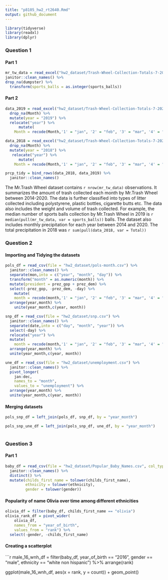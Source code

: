 ```yaml
---
title: "p8105_hw2_rt2640.Rmd"
output: github_document
---
```


```r
library(tidyverse)
library(readxl)
library(dplyr)
```

### Question 1

#### Part 1
```r
mr_tw_data = read_excel("hw2_dataset/Trash-Wheel-Collection-Totals-7-2020-2.xlsx", sheet = "Mr. Trash Wheel", range = "A2:N535") %>%
janitor::clean_names() %>%
drop_na(dumpster) %>%
  transform(sports_balls = as.integer(sports_balls))
```

#### Part 2

```r
data_2019 = read_excel("hw2_dataset/Trash-Wheel-Collection-Totals-7-2020-2.xlsx", sheet = "2019 Precipitation", skip = 1) %>%
  drop_na(Month) %>%
  mutate(year = "2019") %>%
  relocate("year") %>%
      mutate(
    Month = recode(Month,'1' = "jan", '2' = "feb", '3' = "mar", '4' = "apr", '5' = "may", '6' = "jun",'7' = "jul", '8' = "aug", '9' = "sep", '10' = "oct", '11' = "nov", '12' = "dec"))

data_2018 = read_excel("hw2_dataset/Trash-Wheel-Collection-Totals-7-2020-2.xlsx", sheet = "2018 Precipitation", skip = 1) %>%
  drop_na(Month) %>% 
  mutate(year = "2018") %>%
   relocate("year") %>%
      mutate(
    Month = recode(Month,'1' = "jan", '2' = "feb", '3' = "mar", '4' = "apr", '5' = "may", '6' = "jun",'7' = "jul", '8' = "aug", '9' = "sep", '10' = "oct", '11' = "nov", '12' = "dec"))
```

```r
prcp_tidy = bind_rows(data_2018, data_2019) %>%
  janitor::clean_names()

```
The Mr.Trash Wheel dataset contains `r nrow(mr_tw_data)` observations. It summarizes the amount of trash collected each month by Mr.Trash Wheel between 2014-2020. The data is further classified into types of litter collected including polystyrene, plastic bottles, cigarette butts etc. The data also includes the weight and volume of trash collected. For example, the median number of sports balls collection by Mr.Trash Wheel in 2019 is `r median(pull(mr_tw_data, var = sports_balls))` balls.
The dataset also includes monthly precipitation for each year between 2014 and 2020. The total precipitation in 2018 was `r sum(pull(data_2018, var = Total))`


### Question 2

#### Importing and Tidying the datasets

```r

pols_df = read_csv(file = "hw2_dataset/pols-month.csv") %>%
  janitor::clean_names() %>%
  separate(mon,into = c("year", "month", "day")) %>%
  transform("month" = as.numeric(month)) %>%
  mutate(president = prez_gop + prez_dem) %>%
  select(-prez_gop, -prez_dem, -day) %>%
    mutate(
    month = recode(month,'1' = "jan", '2' = "feb", '3' = "mar", '4' = "apr", '5' = "may", '6' = "jun",'7' = "jul", '8' = "aug", '9' = "sep", '10' = "oct", '11' = "nov", '12' = "dec")) %>%
  arrange(year,month) %>%
    unite(year_month,c(year, month))
```

```r
snp_df = read_csv(file = "hw2_dataset/snp.csv") %>%
  janitor::clean_names() %>%
  separate(date,into = c("day", "month", "year")) %>%
  select(-day) %>%
  relocate("year") %>%
  mutate(
    month = recode(month,'1' = "jan", '2' = "feb", '3' = "mar", '4' = "apr", '5' = "may", '6' = "jun",'7'= "jul", '8' = "aug", '9' = "sep", '10' = "oct", '11' = "nov", '12' = "dec")) %>%
  arrange(year,month) %>%
  unite(year_month,c(year, month))
```



```r
une_df = read_csv(file = "hw2_dataset/unemployment.csv") %>%
  janitor::clean_names() %>%
  pivot_longer(
    jan:dec,
    names_to = "month",
    values_to = "unemployment") %>%
  arrange(year,month) %>%
  unite(year_month,c(year, month))

```

#### Merging datasets

```r
pols_snp_df = left_join(pols_df, snp_df, by = "year_month")

pols_snp_une_df = left_join(pols_snp_df, une_df, by = "year_month")
 

```

### Question 3

#### Part 1

```r
baby_df = read_csv(file = "hw2_dataset/Popular_Baby_Names.csv", col_types = "icccii") %>%
  janitor::clean_names() %>%
  distinct() %>%
  mutate(childs_first_name = tolower(childs_first_name),
         ethnicity = tolower(ethnicity),
         gender = tolower(gender))
```

#### Popularity of name Olivia over time among different ethnicities

```r
olivia_df = filter(baby_df, childs_first_name == "olivia")
olivia_rank_df = pivot_wider(
    olivia_df,
    names_from = "year_of_birth",
    values_from = "rank") %>%
  select(-gender, -childs_first_name)
```

#### Creating a scatterplot
```r

male_16_wnh_df = filter(baby_df, year_of_birth == "2016", gender == "male", ethnicity == "white non hispanic") %>%
  arrange(rank)

ggplot(male_16_wnh_df, aes(x = rank, y = count)) + 
  geom_point()


  




  



